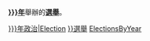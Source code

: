 <includeonly>
{{portal|政治}}
'''[[{{{m|}}}{{{c|}}}{{{d|}}}{{{y|}}}年]]'''舉辦的'''[[選舉]]'''。
{{Year by category
|m={{{m|}}}
|c={{{c|}}}
|d={{{d|}}}
|y={{{y|}}}
|cat=選舉
|sortkey=Election
|parent=各年選舉
|subcat = {{{m|}}}{{{c|}}}{{{d|}}}{{{y|}}}年政治
}}
[[Category:{{{m|}}}{{{c|}}}{{{d|}}}{{{y|}}}年政治|Election]]
[[Category:{{DECADE|{{{m|}}}{{{c|}}}{{{d|}}}{{{y|}}}}}選舉]]
</includeonly><noinclude>
[[Category:年表分類導航模板|ElectionsByYear]]
</noinclude>